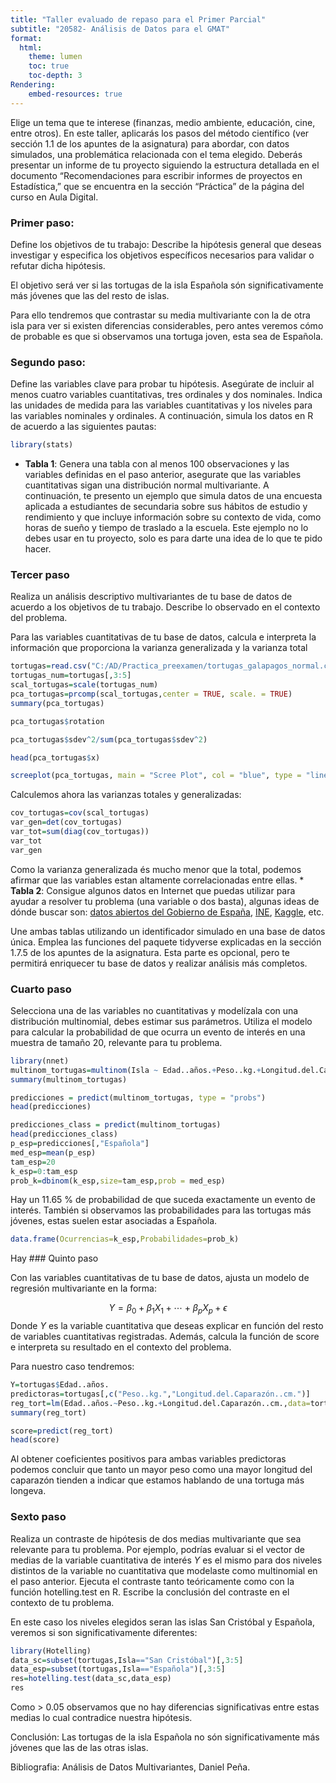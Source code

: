 ---
title: "Taller evaluado de repaso para el Primer Parcial"
subtitle: "20582- Análisis de Datos para el GMAT"
format:
  html:
    theme: lumen
    toc: true
    toc-depth: 3
Rendering:
    embed-resources: true
---

Elige un tema que te interese (finanzas, medio ambiente, educación, cine, entre otros). En este taller, aplicarás los pasos del método científico (ver sección 1.1 de los apuntes de la asignatura) para abordar, con datos simulados, una problemática relacionada con el tema elegido. Deberás presentar un informe de tu proyecto siguiendo la estructura detallada en el documento “Recomendaciones para escribir informes de proyectos en Estadística,” que se encuentra en la sección "Práctica" de la página del curso en Aula Digital.

### Primer paso: 

Define los objetivos de tu trabajo: Describe la hipótesis general que deseas investigar y especifica los objetivos específicos necesarios para validar o refutar dicha hipótesis.

El objetivo será ver si las tortugas de la isla Española són significativamente más jóvenes que las del resto de islas.

Para ello tendremos que contrastar su media multivariante con la de otra isla para ver si existen diferencias considerables, pero antes veremos cómo de probable es que si observamos una tortuga joven, esta sea de Española.

### Segundo paso:

Define las variables clave para probar tu hipótesis. Asegúrate de incluir al menos cuatro variables cuantitativas, tres ordinales y dos nominales. Indica las unidades de medida para las variables cuantitativas y los niveles para las variables nominales y ordinales. A continuación, simula los datos en R de acuerdo a las siguientes pautas:

```{r}
library(stats)
```
* **Tabla 1**: Genera una tabla con al menos 100 observaciones y las variables definidas en el paso anterior, asegurate que las variables cuantitativas sigan una distribución normal multivariante. A continuación, te presento un ejemplo que simula datos de una encuesta aplicada a estudiantes de secundaria sobre sus hábitos de estudio y rendimiento y que incluye información sobre su contexto de vida, como horas de sueño y tiempo de traslado a la escuela. Este ejemplo no lo debes usar en tu proyecto, solo es para darte una idea de lo que te pido hacer.

### Tercer paso

Realiza un análisis descriptivo multivariantes de tu base de datos de acuerdo a los objetivos de tu trabajo. Describe lo observado en el contexto del problema. 

Para las variables cuantitativas de tu base de datos, calcula e interpreta la información que proporciona la varianza generalizada y la varianza total

```{r}
tortugas=read.csv("C:/AD/Practica_preexamen/tortugas_galapagos_normal.csv")
tortugas_num=tortugas[,3:5]
scal_tortugas=scale(tortugas_num)
pca_tortugas=prcomp(scal_tortugas,center = TRUE, scale. = TRUE)
summary(pca_tortugas)
```
```{r}
pca_tortugas$rotation

```
```{r}
pca_tortugas$sdev^2/sum(pca_tortugas$sdev^2)

```
```{r}
head(pca_tortugas$x)
```
```{r}
screeplot(pca_tortugas, main = "Scree Plot", col = "blue", type = "lines")
```
Calculemos ahora las varianzas totales y generalizadas:
```{r}
cov_tortugas=cov(scal_tortugas)
var_gen=det(cov_tortugas)
var_tot=sum(diag(cov_tortugas))
var_tot
var_gen
```
Como la varianza generalizada és mucho menor que la total, podemos afirmar que las variables estan altamente correlacionadas entre ellas.
* **Tabla 2**: Consigue algunos datos en Internet que puedas utilizar para ayudar a resolver tu problema (una variable o dos basta), algunas ideas de dónde buscar son: [datos abiertos del Gobierno de España](https://datos.gob.es/es/), [INE](https://www.ine.es/ss/Satellite?L=0&c=Page&cid=1259942408928&p=1259942408928&pagename=ProductosYServicios%2FPYSLayout), [Kaggle](https://www.kaggle.com/), etc. 


Une ambas tablas utilizando un identificador simulado en una base de datos única. Emplea las funciones del paquete tidyverse explicadas en la sección 1.7.5 de los apuntes de la asignatura. Esta parte es opcional, pero te permitirá enriquecer tu base de datos y realizar análisis más completos.




### Cuarto paso

Selecciona una de las variables no cuantitativas y modelízala con una distribución multinomial, debes estimar sus parámetros. Utiliza el modelo para calcular la probabilidad de que ocurra un evento de interés en una muestra de tamaño 20, relevante para tu problema.
```{r}
library(nnet)
multinom_tortugas=multinom(Isla ~ Edad..años.+Peso..kg.+Longitud.del.Caparazón..cm., data = tortugas)
summary(multinom_tortugas)
```
```{r}
predicciones = predict(multinom_tortugas, type = "probs")
head(predicciones)
```
```{r}
predicciones_class = predict(multinom_tortugas)
head(predicciones_class)
p_esp=predicciones[,"Española"]
med_esp=mean(p_esp)
tam_esp=20
k_esp=0:tam_esp
prob_k=dbinom(k_esp,size=tam_esp,prob = med_esp)

```
Hay un 11.65 % de probabilidad de que suceda exactamente un evento de interés.
También si observamos las probabilidades para las tortugas más jóvenes, estas suelen estar asociadas a Española.
```{r}
data.frame(Ocurrencias=k_esp,Probabilidades=prob_k)
```


Hay 
### Quinto paso

Con las variables cuantitativas de tu base de datos, ajusta un modelo de regresión multivariante en la forma:

$$Y=\beta_0+\beta_1 X_1+ \cdots + \beta_p X_p + \epsilon$$
Donde $Y$ es la variable cuantitativa que deseas explicar en función del resto de variables cuantitativas registradas. Además, calcula la función de score e interpreta su resultado en el contexto del problema.

Para nuestro caso tendremos:
```{r}
Y=tortugas$Edad..años.
predictoras=tortugas[,c("Peso..kg.","Longitud.del.Caparazón..cm.")]
reg_tort=lm(Edad..años.~Peso..kg.+Longitud.del.Caparazón..cm.,data=tortugas)
summary(reg_tort)
```
```{r}
score=predict(reg_tort)
head(score)
```
Al obtener coeficientes positivos para ambas variables predictoras podemos concluir que tanto un mayor peso como una mayor longitud del caparazón tienden a indicar que estamos hablando de una tortuga más longeva.

### Sexto paso

Realiza un contraste de hipótesis de dos medias multivariante que sea relevante para tu problema. Por ejemplo, podrías evaluar si el vector de medias de la variable cuantitativa de interés $Y$ es el mismo para dos niveles distintos de la variable no cuantitativa que modelaste como multinomial en el paso anterior. Ejecuta el contraste tanto teóricamente como con la función hotelling.test en R. Escribe la conclusión del contraste en el contexto de tu problema.

En este caso los niveles elegidos seran las islas San Cristóbal y Española, veremos si son significativamente diferentes:
```{r}

library(Hotelling)
data_sc=subset(tortugas,Isla=="San Cristóbal")[,3:5]
data_esp=subset(tortugas,Isla=="Española")[,3:5]
res=hotelling.test(data_sc,data_esp)
res

```
Como \alpha > 0.05 observamos que no hay diferencias significativas entre estas medias lo cual contradice nuestra hipótesis.

Conclusión: Las tortugas de la isla Española no són significativamente más jóvenes que las de las otras islas.

Bibliografia: Análisis de Datos Multivariantes, Daniel Peña.






